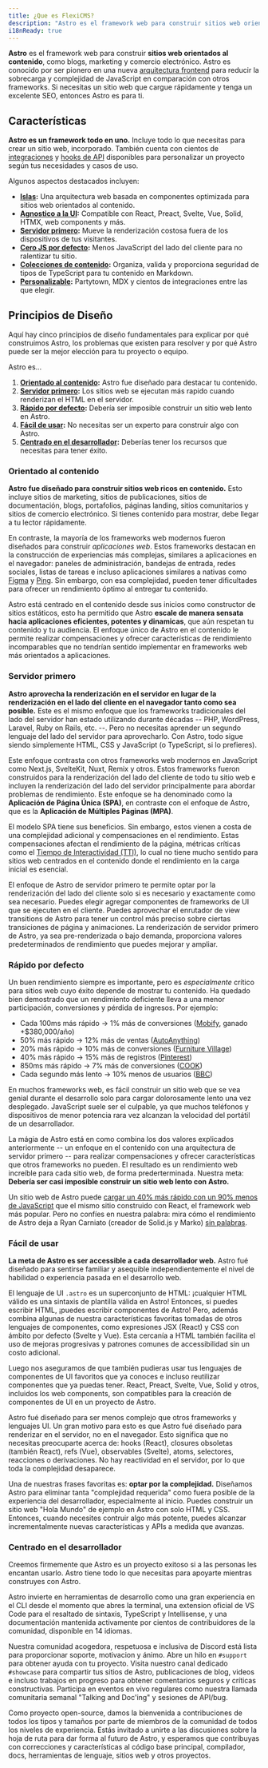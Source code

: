 ```yaml
---
title: ¿Que es FlexiCMS?
description: "Astro es el framework web para construir sitios web orientados al contenido, como blogs, marketing y comercio electrónico. Descubre por qué Astro podría ser una buena opción para tu próximo sitio web."
i18nReady: true
---
```


**Astro** es el framework web para construir **sitios web orientados al contenido**, como blogs, marketing y comercio electrónico. Astro es conocido por ser pionero en una nueva [arquitectura frontend](/es/concepts/islands/) para reducir la sobrecarga y complejidad de JavaScript en comparación con otros frameworks. Si necesitas un sitio web que cargue rápidamente y tenga un excelente SEO, entonces Astro es para ti.

## Características

**Astro es un framework todo en uno.** Incluye todo lo que necesitas para crear un sitio web, incorporado. También cuenta con cientos de [integraciones](https://astro.build/integrations/) y [hooks de API](/es/reference/integrations-reference/) disponibles para personalizar un proyecto según tus necesidades y casos de uso.

Algunos aspectos destacados incluyen:

- **[Islas](/es/concepts/islands/):** Una arquitectura web basada en componentes optimizada para sitios web orientados al contenido.
- **[Agnostico a la UI](/es/guides/framework-components/):** Compatible con React, Preact, Svelte, Vue, Solid, HTMX, web components y más.
- **[Servidor primero](/es/guides/on-demand-rendering/):** Mueve la renderización costosa fuera de los dispositivos de tus visitantes.
- **[Cero JS por defecto](/es/basics/astro-components/):** Menos JavaScript del lado del cliente para no ralentizar tu sitio.
- **[Colecciones de contenido](/es/guides/content-collections/):** Organiza, valida y proporciona seguridad de tipos de TypeScript para tu contenido en Markdown.
- **[Personalizable](/es/guides/integrations-guide/):** Partytown, MDX y cientos de integraciones entre las que elegir.

## Principios de Diseño


Aquí hay cinco principios de diseño fundamentales para explicar por qué construimos Astro, los problemas que existen para resolver y por qué Astro puede ser la mejor elección para tu proyecto o equipo.

Astro es...

1. **[Orientado al contenido](#orientado-al-contenido):** Astro fue diseñado para destacar tu contenido.
2. **[Servidor primero](#servidor-primero):** Los sitios web se ejecutan más rapido cuando renderizan el HTML en el servidor.
3. **[Rápido por defecto](#rápido-por-defecto):** Debería ser imposible construir un sitio web lento en Astro.
4. **[Fácil de usar](#fácil-de-usar):** No necesitas ser un experto para construir algo con Astro.
5. **[Centrado en el desarrollador](#centrado-en-el-desarrollador):** Deberías tener los recursos que necesitas para tener éxito.

### Orientado al contenido

**Astro fue diseñado para construir sitios web ricos en contenido.** Esto incluye sitios de marketing, sitios de publicaciones, sitios de documentación, blogs, portafolios, páginas landing, sitios comunitarios y sitios de comercio electrónico. Si tienes contenido para mostrar, debe llegar a tu lector rápidamente.

En contraste, la mayoría de los frameworks web modernos fueron diseñados para construir *aplicaciones web*. Estos frameworks destacan en la construcción de experiencias más complejas, similares a aplicaciones en el navegador: paneles de administración, bandejas de entrada, redes sociales, listas de tareas e incluso aplicaciones similares a nativas como [Figma](https://figma.com/) y [Ping](https://ping.gg/). Sin embargo, con esa complejidad, pueden tener dificultades para ofrecer un rendimiento óptimo al entregar tu contenido.

Astro está centrado en el contenido desde sus inicios como constructor de sitios estáticos, esto ha permitido que Astro **escale de manera sensata hacia aplicaciones eficientes, potentes y dinamicas**, que aún respetan tu contenido y tu audiencia. El enfoque único de Astro en el contenido le permite realizar compensaciones y ofrecer características de rendimiento incomparables que no tendrían sentido implementar en frameworks web más orientados a aplicaciones.

### Servidor primero

**Astro aprovecha la renderización en el servidor en lugar de la renderización en el lado del cliente en el navegador tanto como sea posible.** Este es el mismo enfoque que los frameworks tradicionales del lado del servidor han estado utilizando durante décadas -- PHP, WordPress, Laravel, Ruby on Rails, etc. --. Pero no necesitas aprender un segundo lenguaje del lado del servidor para aprovecharlo. Con Astro, todo sigue siendo simplemente HTML, CSS y JavaScript (o TypeScript, si lo prefieres).

Este enfoque contrasta con otros frameworks web modernos en JavaScript como Next.js, SvelteKit, Nuxt, Remix y otros. Estos frameworks fueron construidos para la renderización del lado del cliente de todo tu sitio web e incluyen la renderización del lado del servidor principalmente para abordar problemas de rendimiento. Este enfoque se ha denominado como la **Aplicación de Página Única (SPA)**, en contraste con el enfoque de Astro, que es la **Aplicación de Múltiples Páginas (MPA)**.

El modelo SPA tiene sus beneficios. Sin embargo, estos vienen a costa de una complejidad adicional y compensaciones en el rendimiento. Estas compensaciones afectan el rendimiento de la página, métricas críticas como el [Tiempo de Interactividad (TTI)](https://web.dev/interactive/), lo cual no tiene mucho sentido para sitios web centrados en el contenido donde el rendimiento en la carga inicial es esencial.

El enfoque de Astro de servidor primero te permite optar por la renderización del lado del cliente solo si es necesario y exactamente como sea necesario. Puedes elegir agregar componentes de frameworks de UI que se ejecuten en el cliente. Puedes aprovechar el enrutador de view transitions de Astro para tener un control más preciso sobre ciertas transiciones de página y animaciones. La renderización de servidor primero de Astro, ya sea pre-renderizada o bajo demanda, proporciona valores predeterminados de rendimiento que puedes mejorar y ampliar.

### Rápido por defecto

Un buen rendimiento siempre es importante, pero es *especialmente* crítico para sitios web cuyo éxito depende de mostrar tu contenido. Ha quedado bien demostrado que un rendimiento deficiente lleva a una menor participación, conversiones y pérdida de ingresos. Por ejemplo:

- Cada 100ms más rápido → 1% más de conversiones ([Mobify](https://web.dev/why-speed-matters/), ganado +$380,000/año)
- 50% más rápido → 12% más de ventas ([AutoAnything](https://www.digitalcommerce360.com/2010/08/19/web-accelerator-revs-conversion-and-sales-autoanything/))
- 20% más rápido → 10% más de conversiones ([Furniture Village](https://www.thinkwithgoogle.com/intl/en-gb/marketing-strategies/app-and-mobile/furniture-village-and-greenlight-slash-page-load-times-boosting-user-experience/))
- 40% más rápido → 15% más de registros ([Pinterest](https://medium.com/pinterest-engineering/driving-user-growth-with-performance-improvements-cfc50dafadd7))
- 850ms más rápido → 7% más de conversiones ([COOK](https://web.dev/why-speed-matters/))
- Cada segundo más lento → 10% menos de usuarios ([BBC](https://www.creativebloq.com/features/how-the-bbc-builds-websites-that-scale))

En muchos frameworks web, es fácil construir un sitio web que se vea genial durante el desarrollo solo para cargar dolorosamente lento una vez desplegado. JavaScript suele ser el culpable, ya que muchos teléfonos y dispositivos de menor potencia rara vez alcanzan la velocidad del portátil de un desarrollador.

La mágia de Astro está en como combina los dos valores explicados anteriormente -- un enfoque en el contenido con una arquitectura de servidor primero -- para realizar compensaciones y ofrecer características que otros frameworks no pueden. El resultado es un rendimiento web increíble para cada sitio web, de forma prederterminada. Nuestra meta: **Debería ser casi imposible construir un sitio web lento con Astro.**

Un sitio web de Astro puede [cargar un 40% más rápido con un 90% menos de JavaScript](https://twitter.com/t3dotgg/status/1437195415439360003) que el mismo sitio construido con React, el framework web más popular. Pero no confíes en nuestra palabra: mira cómo el rendimiento de Astro deja a Ryan Carniato (creador de Solid.js y Marko) [sin palabras](https://youtu.be/2ZEMb_H-LYE?t=8163).


### Fácil de usar

**La meta de Astro es ser accessible a cada desarrollador web.** Astro fué diseñado para sentirse familiar y asequible independientemente el nivel de habilidad o experiencia pasada en el desarrollo web. 

El lenguaje de UI `.astro` es un superconjunto de HTML: ¡cualquier HTML válido es una sintaxis de plantilla válida en Astro! Entonces, si puedes escribir HTML, ¡puedes escribir componentes de Astro! Pero, además combina algunas de nuestra características favoritas tomadas de otros lenguajes de componentes, como expresiones JSX (React) y CSS con ámbito por defecto (Svelte y Vue). Esta cercanía a HTML también facilita el uso de mejoras progresivas y patrones comunes de accessibilidad sin un costo adicional.

Luego nos aseguramos de que también pudieras usar tus lenguajes de componentes de UI favoritos que ya conoces e incluso reutilizar componentes que ya puedas tener. React, Preact, Svelte, Vue, Solid y otros, incluidos los web components, son compatibles para la creación de componentes de UI en un proyecto de Astro.

Astro fué diseñado para ser menos complejo que otros frameworks y lenguajes UI. Un gran motivo para esto es que Astro fué diseñado para renderizar en el servidor, no en el navegador. Esto significa que no necesitas preocuparte acerca de: hooks (React), closures obsoletas (también React), refs (Vue), observables (Svelte), atoms, selectores, reacciones o derivaciones. No hay reactividad en el servidor, por lo que toda la complejidad desaparece.

Una de nuestras frases favoritas es: **optar por la complejidad.** Diseñamos Astro para eliminar tanta "complejidad requerida" como fuera posible de la experiencia del desarrollador, especialmente al inicio. Puedes construir un sitio web "Hola Mundo" de ejemplo en Astro con solo HTML y CSS. Entonces, cuando necesites contruir algo más potente, puedes alcanzar incrementalmente nuevas características y APIs a medida que avanzas.

### Centrado en el desarrollador

Creemos firmemente que Astro es un proyecto exitoso si a las personas les encantan usarlo. Astro tiene todo lo que necesitas para apoyarte mientras construyes con Astro.

Astro invierte en herramientas de desarrollo como una gran experiencia en el CLI desde el momento que abres la terminal, una extension oficial de VS Code para el resaltado de sintaxis, TypeScript y Intellisense, y una documentación mantenida activamente por cientos de contribuidores de la comunidad, disponible en 14 idiomas.

Nuestra comunidad acogedora, respetuosa e inclusiva de Discord está lista para proporcionar soporte, motivacion y ánimo. Abre un hilo en `#support` para obtener ayuda con tu proyecto. Visita nuestro canal dedicado `#showcase` para compartir tus sitios de Astro, publicaciones de blog, videos e incluso trabajos en progreso para obtener comentarios seguros y críticas constructivas. Participa en eventos en vivo regulares como nuestra llamada comunitaria semanal "Talking and Doc'ing" y sesiones de API/bug.

Como proyecto open-source, damos la bienvenida a contribuciones de todos los tipos y tamaños por parte de miembros de la comunidad de todos los niveles de experiencia. Estás invitado a unirte a las discusiones sobre la hoja de ruta para dar forma al futuro de Astro, y esperamos que contribuyas con correcciones y características al código base principal, compilador, docs, herramientas de lenguaje, sitios web y otros proyectos.
